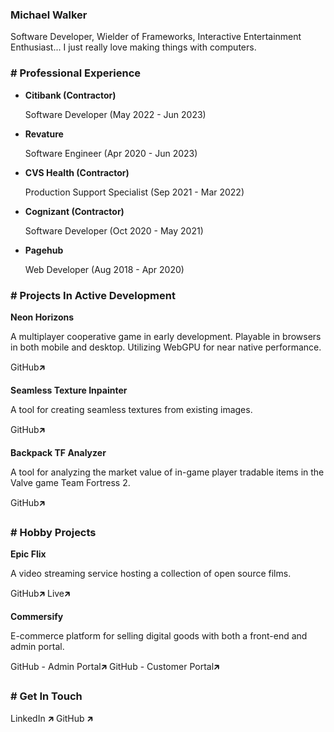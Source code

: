 
### Michael Walker
Software Developer, Wielder of Frameworks, Interactive Entertainment Enthusiast... I just really love making things with computers.

<Divider />

### # Professional Experience

- **Citibank (Contractor)**

  Software Developer (May 2022 - Jun 2023)

- **Revature**

  Software Engineer (Apr 2020 - Jun 2023)

- **CVS Health (Contractor)**

  Production Support Specialist (Sep 2021 - Mar 2022)

- **Cognizant (Contractor)**

  Software Developer (Oct 2020 - May 2021)

- **Pagehub**

  Web Developer (Aug 2018 - Apr 2020)


<Divider />

### # Projects In Active Development

**Neon Horizons**

A multiplayer cooperative game in early development. Playable in browsers in both mobile and desktop.  Utilizing WebGPU for near native performance.

<TechBadgeLink tech={technologies.Unity} /> <TechBadgeLink tech={technologies.WebGPU} /> <TechBadgeLink tech={technologies.Deno} />
<TechBadgeLink tech={technologies.Multiplayer} /> <TechBadgeLink tech={technologies.dotnet} />

<div className="my-6" />

<ButtonLink url="https://github.com/Mohcka/neon-horizons">GitHub🡵</ButtonLink> 

**Seamless Texture Inpainter**

A tool for creating seamless textures from existing images.

<TechBadgeLink tech={technologies.Python} /> <TechBadgeLink tech={technologies.GenerativeAI} /> <TechBadgeLink tech={technologies.StableDiffusion} />
<TechBadgeLink tech={technologies.TypeScript} />

<div className="my-6" />

<ButtonLink url="https://github.com/Mohcka/seamless-texture-inpainting/tree/dev">GitHub🡵</ButtonLink> 

**Backpack TF Analyzer**

A tool for analyzing the market value of in-game player tradable items in the Valve game Team Fortress 2.
<TechBadgeLink tech={technologies.Nextjs} /> <TechBadgeLink tech={technologies.TypeScript} /> <TechBadgeLink tech={technologies.Bunjs} />
<TechBadgeLink tech={technologies.WebSockets} /> <TechBadgeLink tech={technologies.DockerCompose} />

<div className="my-6" />

<ButtonLink url="https://github.com/Mohcka/bptf-analyzer/tree/dev">GitHub🡵</ButtonLink> 

<Divider className="mt-10" />

### # Hobby Projects
**Epic Flix**

A video streaming service hosting a collection of open source films.
<TechBadgeLink tech={technologies.Nextjs} /> <TechBadgeLink tech={technologies.Authentication} /> <TechBadgeLink tech={technologies.MongoDB} />
<TechBadgeLink tech={technologies.TypeScript} />

<div className="my-6" />

<ButtonLink url="https://github.com/Mohcka/seamless-texture-inpainting/tree/dev">GitHub🡵</ButtonLink> 
<ButtonLink url="https://epic-flix.michael-walker.dev/" color="#00ADD8">Live🡵</ButtonLink> 

**Commersify**

E-commerce platform for selling digital goods with both a front-end and admin portal.
<TechBadgeLink tech={technologies.Nextjs} /> <TechBadgeLink tech={technologies.Authentication} /> <TechBadgeLink tech={technologies.PostgreSQL} />
<TechBadgeLink tech={technologies.Microservices} /> <TechBadgeLink tech={technologies.TypeScript} />

<div className="my-6" />

<ButtonLink url="https://github.com/Mohcka/commersify-admin">GitHub - Admin Portal🡵</ButtonLink>
<ButtonLink url="https://github.com/Mohcka/commersify-store-front">GitHub - Customer Portal🡵</ButtonLink>

<Divider className="mt-10" />

### # Get In Touch
<ButtonLink url="https://www.linkedin.com/in/michae-x-walker/" color="#0a66c2">LinkedIn 🡵</ButtonLink>
<ButtonLink url="https://github.com/Mohcka">GitHub 🡵</ButtonLink>